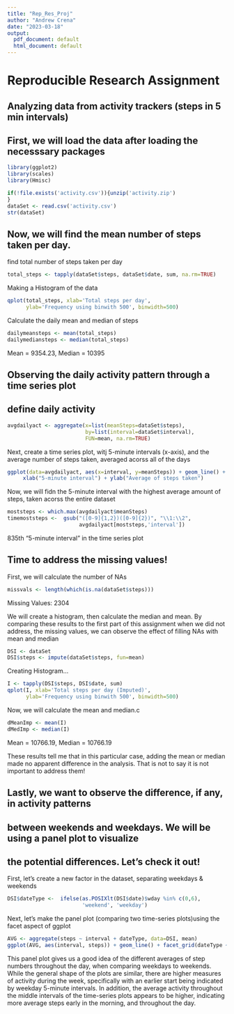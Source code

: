 ---
title: "Rep_Res_Proj"
author: "Andrew Crena"
date: "2023-03-18"
output:
  pdf_document: default
  html_document: default
---
# Reproducible Research Assignment

## Analyzing data from activity trackers (steps in 5 min intervals)

## First, we will load the data after loading the necesssary packages

```{r packages, echo=TRUE}
library(ggplot2)
library(scales)
library(Hmisc)
```

```{r readdata, echo=TRUE}
if(!file.exists('activity.csv')){unzip('activity.zip')
}
dataSet <- read.csv('activity.csv')
str(dataSet)
```
## Now, we will find the mean number of steps taken per day.

 find total number of steps taken per day

```{r steps, echo=TRUE}
total_steps <- tapply(dataSet$steps, dataSet$date, sum, na.rm=TRUE)
```

Making a Histogram of the data
```{r hist1, echo=TRUE}
qplot(total_steps, xlab='Total steps per day',
      ylab='Frequency using binwith 500', binwidth=500)
```

Calculate the daily mean and median of steps
```{r dailymeanmedian, echo=TRUE}
dailymeansteps <- mean(total_steps)
dailymediansteps <- median(total_steps)
```

Mean = 9354.23, Median = 10395

## Observing the daily activity pattern through a time series plot
## define daily activity

```{r averagedailyact, echo=TRUE}
avgdailyact <- aggregate(x=list(meanSteps=dataSet$steps),
                         by=list(interval=dataSet$interval),
                         FUN=mean, na.rm=TRUE)
```

Next, create a time series plot, witj 5-minute intervals (x-axis),
and the average number of steps taken, averaged acorss all of the days
```{r timeseriesdaily, echo=TRUE}
ggplot(data=avgdailyact, aes(x=interval, y=meanSteps)) + geom_line() + 
     xlab("5-minute interval") + ylab("Average of steps taken")
```

Now, we will fidn the 5-minute interval with the highest average amount of
steps, taken acorss the entire dataset

```{r 5int, echo=TRUE}
moststeps <- which.max(avgdailyact$meanSteps)
timemoststeps <-  gsub("([0-9]{1,2})([0-9]{2})", "\\1:\\2",
                       avgdailyact[moststeps,'interval'])
```

835th "5-minute interval" in the time series plot

## Time to address the missing values!

First, we will calculate the number of NAs
```{r missing, echo=TRUE}
missvals <- length(which(is.na(dataSet$steps)))
```

Missing Values: 2304 

We will create a histogram, then calculate the median and mean. By comparing
these results to the first part of this assignment when we did not address, the
missing values, we can observe the effect of filling NAs with  mean and median

```{r missinghist, echo=TRUE}
DSI <- dataSet
DSI$steps <- impute(dataSet$steps, fun=mean)
```
Creating Histogram...
```{r histy, echo=TRUE}
I <- tapply(DSI$steps, DSI$date, sum)
qplot(I, xlab='Total steps per day (Imputed)',
      ylab='Frequency using binwith 500', binwidth=500)

```

Now, we will calculate the mean and median.c
```{r nameanmedian, echo=TRUE}
dMeanImp <- mean(I)
dMedImp <- median(I)
```

Mean = 10766.19, Median = 10766.19

These results tell me that in this particular case, adding the mean or median
made no apparent difference in the analysis. That is not to say it is not
important to address them!

## Lastly, we want to observe the difference, if any, in activity patterns 
## between weekends and weekdays. We will be using a panel plot to visualize
## the potential differences. Let's check it out!

First, let's create a new factor in the dataset, separating weekdays & weekends
```{r newfact, echo=TRUE}
DSI$dateType <-  ifelse(as.POSIXlt(DSI$date)$wday %in% c(0,6),
                        'weekend', 'weekday')
```

Next, let's make the panel plot (comparing two time-series plots)using the
facet aspect of ggplot
```{r paneltimesrs, echo=TRUE}
AVG <- aggregate(steps ~ interval + dateType, data=DSI, mean)
ggplot(AVG, aes(interval, steps)) + geom_line() + facet_grid(dateType ~ .) + xlab("5-minute interval") + ylab("avarage number of steps")
```
This panel plot gives us a good idea of the different averages of step numbers throughout the day, when comparing weekdays to weekends. While the general shape of the plots are similar, there are higher measures of activity during the week, specifically with an earlier start being indicated by weekday 5-minute intervals. In addition, the average activity throughout the middle intervals of the time-series plots appears to be higher, indicating more average steps early in the morning, and throughout the day.